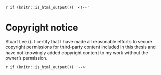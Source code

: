 `r if (knitr::is_html_output()) '<!--'` 

# Copyright notice {-}

\textcopyright { }Stuart Lee (\number\the\year). 
I certify that I have made all reasonable efforts to secure copyright permissions for third-party content included in this thesis and have not knowingly added copyright content to my work without the owner’s permission.

\newpage

`r if (knitr::is_html_output()) '-->'`

